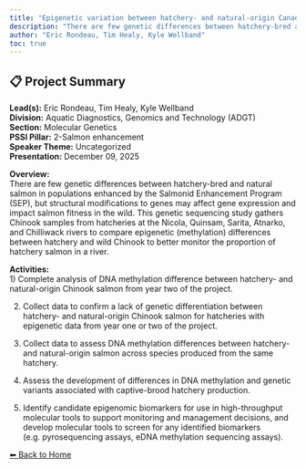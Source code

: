 ---
title: "Epigenetic variation between hatchery- and natural-origin Canadian Chinook Salmon"
description: "There are few genetic differences between hatchery-bred and natural salmon in populations enhanced by the Salmonid Enhancement Program (SEP), but structural modifications to genes may affect gene expression and impact salmon fitness in the wild. This genetic sequencing study gathers Chinook samples from hatcheries at the Nicola, Quinsam, Sarita, Atnarko, and Chilliwack rivers to compare epigenetic (methylation) differences between hatchery and wild Chinook to better monitor the proportion of hatchery salmon in a river."
author: "Eric Rondeau, Tim Healy, Kyle Wellband"
toc: true
---

## 📋 Project Summary

**Lead(s):** Eric Rondeau, Tim Healy, Kyle Wellband  
**Division:** Aquatic Diagnostics, Genomics and Technology (ADGT)  
**Section:** Molecular Genetics  
**PSSI Pillar:** 2-Salmon enhancement  
**Speaker Theme:** Uncategorized  
**Presentation:** December 09, 2025  

**Overview:**  
There are few genetic differences between hatchery-bred and natural salmon in populations enhanced by the Salmonid Enhancement Program (SEP), but structural modifications to genes may affect gene expression and impact salmon fitness in the wild. This genetic sequencing study gathers Chinook samples from hatcheries at the Nicola, Quinsam, Sarita, Atnarko, and Chilliwack rivers to compare epigenetic (methylation) differences between hatchery and wild Chinook to better monitor the proportion of hatchery salmon in a river.   

**Activities:**  
1) Complete analysis of DNA methylation difference between hatchery- and natural-origin Chinook salmon from year two of the project.
2) Collect data to confirm a lack of genetic differentiation between hatchery- and natural-origin Chinook salmon for hatcheries with epigenetic data from year one or two of the project.
3) Collect data to assess DNA methylation differences between hatchery- and natural-origin salmon across species produced from the same hatchery.
4) Assess the development of differences in DNA methylation and genetic variants associated with captive-brood hatchery production.
5) Identify candidate epigenomic biomarkers for use in high-throughput molecular tools to support monitoring and management decisions, and develop molecular tools to screen for any identified biomarkers (e.g. pyrosequencing assays, eDNA methylation sequencing assays).

[⬅ Back to Home](../index.qmd)
